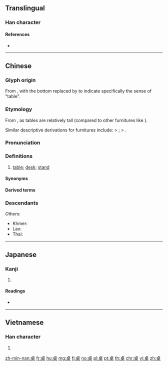 {{also|棹}}
==Translingual==

===Han character===
{{Han char|rn=75|rad=木|as=06|sn=10|four=21904|canj=YAD|ids=⿱[[卜|⺊]][[杲]]}}

====References====
* {{Han ref|kx=0525.130|dkj=14766|dj=0914.080|hdz=21198.010|uh=684C|ud=26700|bh=AEE0|bd=44768}}

----

==Chinese==
{{zh-forms}}

===Glyph origin===
From {{zh-l|卓}}, with the bottom {{zh-l|*十}} replaced by {{zh-l|*木|wood}} to indicate specifically the sense of "table".

===Etymology===
From {{zh-l|卓|high}}, as tables are relatively tall (compared to other furnitures like {{zh-l|*几}}).

Similar descriptive derivations for furnitures include: {{zh-l|*登|to climb}} > {{zh-l|*凳|stool}}; {{zh-l|*倚|to lean}} > {{zh-l|*椅|chair}}.

===Pronunciation===
{{zh-pron
|m=zhuō
|c=zoek3,coek3
|h=pfs=chok
|md=dó̤h
|mn=qz,xm,zz:tok/qz,tw,xm,zz:toh
|mn_note=tok - literary; toh - vernacular
|mn-t=doh4
|w=4tsoq
|mc=y
|oc=y
|cat=n
}}

===Definitions===
{{zh-hanzi}}

# [[table]]; [[desk]]; [[stand]]
#: {{zh-x|杯子 在 桌 上。|The cup is on the '''table'''.}}

====Synonyms====
{{zh-dial|桌子}}

====Derived terms====
{{zh-der|八仙桌|供桌|課桌|書桌|圓桌|圓桌會議|桌布|桌燈|桌面|桌面系統|桌上型|桌上型電腦|桌子|上桌|壓桌|六仙桌|平頭桌席|圍桌|圓桌武士|四仙桌|桌曆|憑桌|搭桌|炕琴桌兒|桌席|拍桌驚嘆|果桌|炕桌兒|拍桌|桌罩|祭桌|桌面兒上|桌球|方桌|桌椅板凳|案桌|桌墊|靈桌|茶桌|講桌|面桌|飯桌|製圖桌|餐桌|辦公桌|辦桌}}

===Descendants===
{{CJKV||たく|탁|hj=卓}}
''Others:''
* Khmer: {{l|km|តុ}}
* Lao: {{l|lo|ໂຕະ}}
* Thai: {{l|th|โต๊ะ}}

----

==Japanese==

===Kanji===
{{ja-kanji|grade=}}

# {{defn|lang=ja|sort=木06}}

====Readings====
* {{ja-readings|on=[[たく]] (taku)|kun=}}

----

==Vietnamese==

===Han character===
{{vi-readings|rs=木06|hanviet=[[trác]], [[trạo]]}}

# {{defn|lang=vi|sort=木06}}

[[zh-min-nan:桌]]
[[fr:桌]]
[[hu:桌]]
[[mg:桌]]
[[fj:桌]]
[[no:桌]]
[[pl:桌]]
[[pt:桌]]
[[th:桌]]
[[chr:桌]]
[[vi:桌]]
[[zh:桌]]